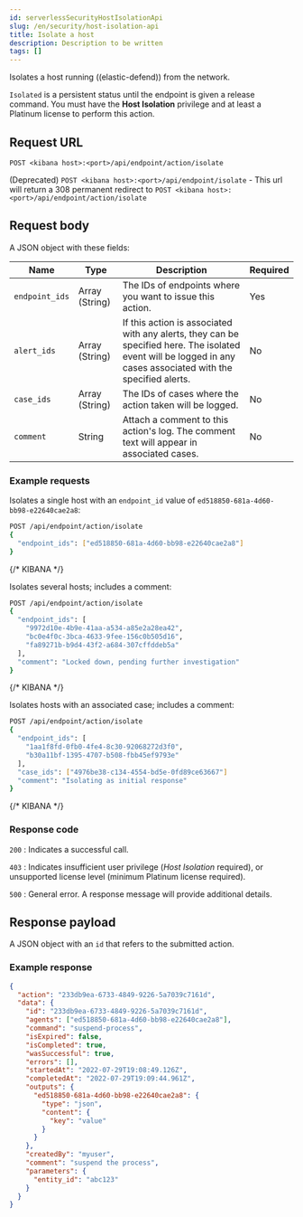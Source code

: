 ```yaml
---
id: serverlessSecurityHostIsolationApi
slug: /en/security/host-isolation-api
title: Isolate a host
description: Description to be written
tags: []
---
```


<div id="host-isolation-api"></div>

Isolates a host running ((elastic-defend)) from the network.

`Isolated` is a persistent status until the endpoint is given a release command. You must have the **Host Isolation** <DocLink id="serverlessSecurityEndpointManagementReq">privilege</DocLink> and at least a Platinum license to perform this action.

## Request URL

`POST <kibana host>:<port>/api/endpoint/action/isolate`

(Deprecated) `POST <kibana host>:<port>/api/endpoint/isolate` - This url will return a 308 permanent redirect to `POST <kibana host>:<port>/api/endpoint/action/isolate`

## Request body

A JSON object with these fields:

| Name | Type | Description | Required |
|---|---|---|---|
| `endpoint_ids` | Array (String) | The IDs of endpoints where you want to issue this action. | Yes |
| `alert_ids` | Array (String) | If this action is associated with any alerts, they can be specified here. The isolated event will be logged in any cases associated with the specified alerts. | No |
| `case_ids` | Array (String) | The IDs of cases where the action taken will be logged. | No |
| `comment` | String | Attach a comment to this action's log. The comment text will appear in associated cases. | No |

### Example requests

Isolates a single host with an `endpoint_id` value of `ed518850-681a-4d60-bb98-e22640cae2a8`:

```sh
POST /api/endpoint/action/isolate
{
  "endpoint_ids": ["ed518850-681a-4d60-bb98-e22640cae2a8"]
}
```
{/* KIBANA */}

Isolates several hosts; includes a comment:

```sh
POST /api/endpoint/action/isolate
{
  "endpoint_ids": [
  	"9972d10e-4b9e-41aa-a534-a85e2a28ea42",
  	"bc0e4f0c-3bca-4633-9fee-156c0b505d16",
  	"fa89271b-b9d4-43f2-a684-307cffddeb5a"
  ],
  "comment": "Locked down, pending further investigation"
}
```
{/* KIBANA */}

Isolates hosts with an associated case; includes a comment:

```sh
POST /api/endpoint/action/isolate
{
  "endpoint_ids": [
  	"1aa1f8fd-0fb0-4fe4-8c30-92068272d3f0",
  	"b30a11bf-1395-4707-b508-fbb45ef9793e"
  ],
  "case_ids": ["4976be38-c134-4554-bd5e-0fd89ce63667"]
  "comment": "Isolating as initial response"
}
```
{/* KIBANA */}

### Response code

`200` 
    : Indicates a successful call.

`403` 
    : 	Indicates insufficient user privilege (*Host Isolation* required), or unsupported license level (minimum Platinum license required).

`500` 
    : 	General error. A response message will provide additional details.

## Response payload

A JSON object with an `id` that refers to the submitted action.

### Example response

```json
{
  "action": "233db9ea-6733-4849-9226-5a7039c7161d",
  "data": {
    "id": "233db9ea-6733-4849-9226-5a7039c7161d",
    "agents": ["ed518850-681a-4d60-bb98-e22640cae2a8"],
    "command": "suspend-process",
    "isExpired": false,
    "isCompleted": true,
    "wasSuccessful": true,
    "errors": [],
    "startedAt": "2022-07-29T19:08:49.126Z",
    "completedAt": "2022-07-29T19:09:44.961Z",
    "outputs": {
      "ed518850-681a-4d60-bb98-e22640cae2a8": {
        "type": "json",
        "content": {
          "key": "value"
        }
      }
    },
    "createdBy": "myuser",
    "comment": "suspend the process",
    "parameters": {
      "entity_id": "abc123"
    }
  }
}
```
